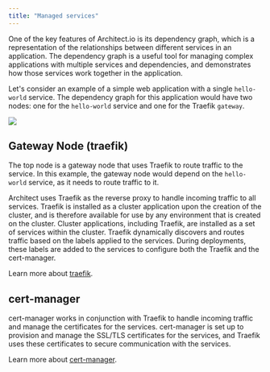```yaml
---
title: "Managed services"
---
```


One of the key features of Architect.io is its dependency graph, which is a representation of the relationships between different services in an application.
The dependency graph is a useful tool for managing complex applications with multiple services and dependencies, and demonstrates how those services work together in the application.

Let's consider an example of a simple web application with a single `hello-world` service.
The dependency graph for this application would have two nodes: one for the `hello-world` service and one for the Traefik `gateway`.

![](/images/dependency-graph.png)

## Gateway Node (traefik)
The top node is a gateway node that uses Traefik to route traffic to the service. In this example, the gateway node would depend on the `hello-world` service, as it needs to route traffic to it.

Architect uses Traefik as the reverse proxy to handle incoming traffic to all services.
Traefik is installed as a cluster application upon the creation of the cluster, and is therefore available for use by any environment that is created on the cluster.
Cluster applications, including Traefik, are installed as a set of services within the cluster. 
Traefik dynamically discovers and routes traffic based on the labels applied to the services. 
During deployments, these labels are added to the services to configure both the Traefik and the cert-manager.

Learn more about [traefik](https://traefik.io/traefik/).

## cert-manager
cert-manager works in conjunction with Traefik to handle incoming traffic and manage the certificates for the services.
cert-manager is set up to provision and manage the SSL/TLS certificates for the services, and Traefik uses these certificates to secure communication with the services.

Learn more about [cert-manager](https://cert-manager.io/).
